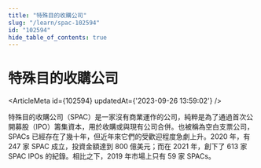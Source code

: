 ```yaml
---
title: "特殊目的收購公司"
slug: "/learn/spac-102594"
id: "102594"
hide_table_of_contents: true
---
```



# 特殊目的收購公司

<ArticleMeta id={102594} updatedAt={'2023-09-26 13:59:02'} />
<div className='border-solid border-b border-t-0 my-4 border-[var(--ifm-color-gray-300)]' />

特殊目的收購公司（SPAC）是一家沒有商業運作的公司，純粹是為了通過首次公開募股（IPO）籌集資本，用於收購或與現有公司合併。也被稱為空白支票公司，SPACs 已經存在了幾十年，但近年來它們的受歡迎程度急劇上升。2020 年，有 247 家 SPAC 成立，投資金額達到 800 億美元；而在 2021 年，創下了 613 家 SPAC IPOs 的紀錄。相比之下，2019 年市場上只有 59 家 SPACs。
